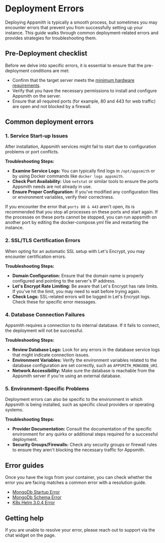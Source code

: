 
# Deployment Errors

Deploying Appsmith is typically a smooth process, but sometimes you may encounter errors that prevent you from successfully setting up your instance. This guide walks through common deployment-related errors and provides strategies for troubleshooting them.

## Pre-Deployment checklist

Before we delve into specific errors, it is essential to ensure that the pre-deployment conditions are met:

- Confirm that the target server meets the [minimum hardware requirements](/getting-started/setup).
- Verify that you have the necessary permissions to install and configure Appsmith on the server.
- Ensure that all required ports (for example, 80 and 443 for web traffic) are open and not blocked by a firewall.

## Common deployment errors

### 1\. Service Start-up Issues

After installation, Appsmith services might fail to start due to configuration problems or port conflicts.

**Troubleshooting Steps:**

- **Examine Service Logs:** You can typically find logs in `/opt/appsmith` or by using Docker commands like `docker logs appsmith`.
- **Check Port Availability:** Use `netstat` or similar tools to ensure the ports Appsmith needs are not already in use.
- **Ensure Proper Configuration:** If you've modified any configuration files or environment variables, verify their correctness.

If you encounter the error that `ports 80 & 443` aren't open, its is recommended that you stop all processes on these ports and start again. If the processes on these ports cannot be stopped, you can run appsmith on another port by editing the docker-compose.yml file and restarting the instance.

<!-- -->

### 2\. SSL/TLS Certification Errors

When opting for an automatic SSL setup with Let's Encrypt, you may encounter certification errors.

**Troubleshooting Steps:**

- **Domain Configuration:** Ensure that the domain name is properly configured and pointing to the server's IP address.
- **Let's Encrypt Rate Limiting:** Be aware that Let's Encrypt has rate limits. If you've hit the limit, you may need to wait before trying again.
- **Check Logs:** SSL-related errors will be logged in Let's Encrypt logs. Check these for specific error messages.

<!-- -->

### 4\. Database Connection Failures

Appsmith requires a connection to its internal database. If it fails to connect, the deployment will not be successful.

**Troubleshooting Steps:**

- **Review Database Logs:** Look for any errors in the database service logs that might indicate connection issues.
- **Environment Variables:** Verify the environment variables related to the database configuration are set correctly, such as `APPSMITH_MONGODB_URI`.
- **Network Accessibility:** Make sure the database is reachable from the Appsmith server if you're using an external database.

<!-- -->

### 5\. Environment-Specific Problems

Deployment errors can also be specific to the environment in which Appsmith is being installed, such as specific cloud providers or operating systems.

**Troubleshooting Steps:**

- **Provider Documentation:** Consult the documentation of the specific environment for any quirks or additional steps required for a successful deployment.
- **Security Groups/Firewalls:** Check any security groups or firewall rules to ensure they aren't blocking the necessary traffic for Appsmith.

<!-- -->

## Error guides

Once you have the logs from your container, you can check whether the error you are facing matches a common error with a resolution guide.

- [MongoDb Startup Error](/help-and-support/troubleshooting-guide/deployment-error-guides/mongodb-startup-error-postv5)
- [MongoDb Schema Error](/help-and-support/troubleshooting-guide/deployment-error-guides/schema-mismatch-error)
- [K8s Helm 3.0.4 Error](help-and-support/troubleshooting-guide/deployment-error-guides/k8s-helm3.0.4-upgrade-error)

## Getting help

If you are unable to resolve your error, please reach out to support via the chat widget on the page.

<!-- -->
